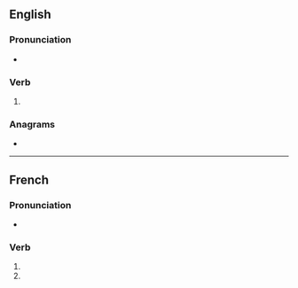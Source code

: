 ==English==

===Pronunciation===
* {{IPA|/pɛndz/|lang=en}}

===Verb===
{{head|en|verb form}}

# {{en-third-person singular of|pend}}

===Anagrams===
* {{anagrams|en|a=denps|spend}}

----

==French==

===Pronunciation===
* {{fr-IPA}}

===Verb===
{{head|fr|verb form}}

# {{inflection of|pendre||1//2|s|pres|indc|lang=fr}}
# {{inflection of|pendre||2|s|impr|lang=fr}}
